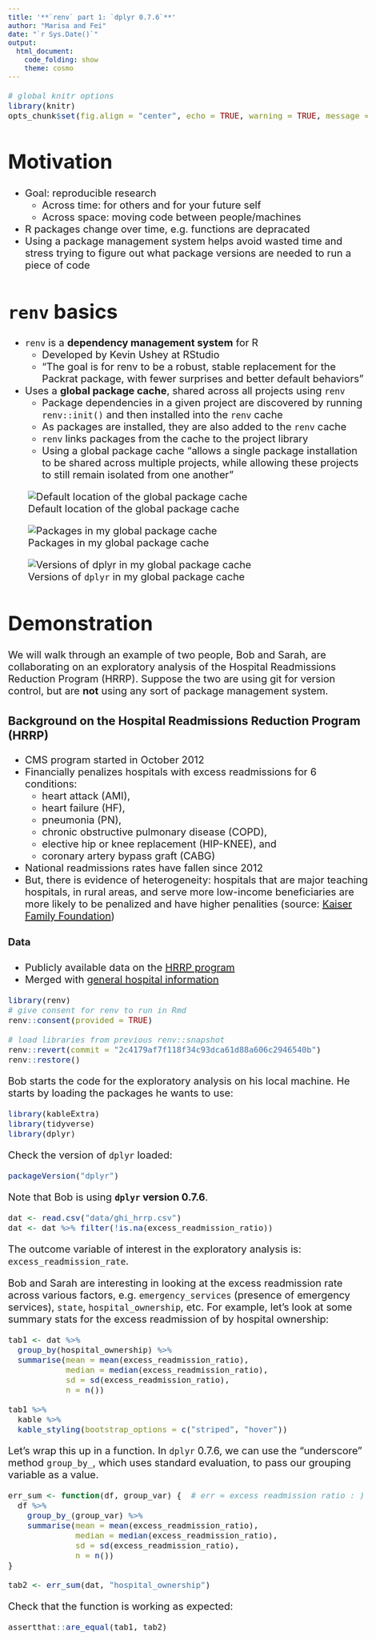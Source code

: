 ```yaml
---
title: '**`renv` part 1: `dplyr 0.7.6`**'
author: "Marisa and Fei"
date: "`r Sys.Date()`"
output:
  html_document: 
    code_folding: show
    theme: cosmo
---
```

<!-- make font a bit bigger for presentation purposes --> 

<style type="text/css">

body{ /* Normal  */
      font-size: 20px;
  }
td {  /* Table  */
  font-size: 16px;
}
code.r{ /* Code block */
    font-size: 16px;
}
pre { /* Code block - determines code spacing between lines */
    font-size: 16px;
}
</style>


```r
# global knitr options
library(knitr)
opts_chunk$set(fig.align = "center", echo = TRUE, warning = TRUE, message = TRUE)
```

# Motivation

<!-- story about version control + packrat -->

- Goal: reproducible research
  - Across time: for others and for your future self
  - Across space: moving code between people/machines
- R packages change over time, e.g. functions are depracated
- Using a package management system helps avoid wasted time and stress trying to figure out what package versions are needed to run a piece of code

# `renv` basics

- `renv` is a **dependency management system** for R
  - Developed by Kevin Ushey at RStudio
  - "The goal is for renv to be a robust, stable replacement for the Packrat package, with fewer surprises and better default behaviors"
- Uses a **global package cache**, shared across all projects using `renv`
  - Package dependencies in a given project are discovered by running `renv::init()` and then installed into the `renv` cache 
  - As packages are installed, they are also added to the `renv` cache
  - `renv` links packages from the cache to the project library
  - Using a global package cache "allows a single package installation to be shared across multiple projects, while allowing these projects to still remain isolated from one another"
  
![Default location of the global package cache](images/cache.PNG)


![Packages in my global package cache](images/cache2.PNG)


![Versions of `dplyr` in my global package cache](images/cache3.PNG)

# Demonstration

We will walk through an example of two people, Bob and Sarah, are collaborating on an exploratory analysis of the Hospital Readmissions Reduction Program (HRRP). Suppose the two are using git for version control, but are **not** using any sort of package management system. 

### Background on the Hospital Readmissions Reduction Program (HRRP) 

- CMS program started in October 2012 
- Financially penalizes hospitals with excess readmissions for 6 conditions:
  - heart attack (AMI), 
  - heart failure (HF), 
  - pneumonia (PN), 
  - chronic obstructive pulmonary disease (COPD), 
  - elective hip or knee replacement (HIP-KNEE), and 
  - coronary artery bypass graft (CABG)
- National readmissions rates have fallen since 2012
- But, there is evidence of heterogeneity: hospitals that are major teaching hospitals, in rural areas, and serve more low-income beneficiaries are more likely to be penalized and have higher penalities (source: [Kaiser Family Foundation](http://files.kff.org/attachment/Issue-Brief-Fewer-Hospital-U-turns-The-Medicare-Hospital-Readmission-Reduction-Program))

#### Data

- Publicly available data on the [HRRP program](https://data.medicare.gov/Hospital-Compare/Hospital-Readmissions-Reduction-Program/9n3s-kdb3)
- Merged with [general hospital information](https://data.medicare.gov/Hospital-Compare/Hospital-General-Information/xubh-q36u)

<!--

In October 2012, the Center for Medicare Services (CMS) began implementing the Hospital Readmissions Reduction Program (HRRP). The HRRP financially penalizes hospitals with excess readmissions. CMS characterizes excess readmissions using a ratio of the hospital's number of "predicted" 30-day readmissions for the given condition to the "expected" number of readmissions for the condition based on an average hospital with similar patients. Thus, a readmissions ratio greater than one indicates worse than average performance in readmissions and a readmissions ratio less than one indicates better than average performance. Currently, the HRRP focuses on readmission rates for 6 conditions: heart attack (AMI), heart failure (HF), pneumonia (PN), chronic obstructive pulmonary disease (COPD), elective hip or knee replacement (HIP-KNEE), and coronary artery bypass graft (CABG)

As noted in an [issue brief from the Kaiser Family Foundation](http://files.kff.org/attachment/Issue-Brief-Fewer-Hospital-U-turns-The-Medicare-Hospital-Readmission-Reduction-Program), national readmission rates have consitently fallen since 2012, suggesting hospitals and clinicians "may have adopted new, system-wide interventions soon after the HRRP was enacted". However, the report notes that some types of hospitals are still more likely than others to be penalized under the HRRP. Specifically, the report notes hospitals that are major teaching hospitals, in rural areas, and serve more low-income beneficiaries are more likely to be penalized and have higher penalities.  

One hypothesis is that certain types of hospitals have fewer resources to successfully implement systemic changes that help reduce readmission rates, and therefore reduce penalizations under the HRRP. If this hypothesis were true, additional policies could be implemented to (1) adjust the calculation of the excess readmissions ratio to account for some of these differences, (2) adjust the HRRP penalties for certain hospital characteristics, and/or (3) support hospitals with fewer resources in pursuing changes to reduce readmission rates. 

Using publicly available data from the CMS on the [HRRP program](https://data.medicare.gov/Hospital-Compare/Hospital-Readmissions-Reduction-Program/9n3s-kdb3) and [general hospital information](https://data.medicare.gov/Hospital-Compare/Hospital-General-Information/xubh-q36u), this analysis continues to explore hospital characteristics associated with higher excess readmission rates overall and for each of the 6 conditions separately. 
 -->
 
```r
library(renv)
# give consent for renv to run in Rmd
renv::consent(provided = TRUE) 

# load libraries from previous renv::snapshot
renv::revert(commit = "2c4179af7f118f34c93dca61d88a606c2946540b")
renv::restore()
```
 
 Bob starts the code for the exploratory analysis on his local machine. He starts by loading the packages he wants to use:
 
```r
library(kableExtra)
library(tidyverse)
library(dplyr)
```

Check the version of `dplyr` loaded:
```r
packageVersion("dplyr")
```

Note that Bob is using **`dplyr` version 0.7.6**. 

```r
dat <- read.csv("data/ghi_hrrp.csv")
dat <- dat %>% filter(!is.na(excess_readmission_ratio))
```

The outcome variable of interest in the exploratory analysis is: `excess_readmission_rate`.

Bob and Sarah are interesting in looking at the excess readmission rate across various factors, e.g.  `emergency_services` (presence of emergency services), `state`, `hospital_ownership`, etc. 
<!--
stopped here 
-->
For example, let's look at some summary stats for the excess readmission of by hospital ownership:  

```r
tab1 <- dat %>%
  group_by(hospital_ownership) %>% 
  summarise(mean = mean(excess_readmission_ratio), 
            median = median(excess_readmission_ratio), 
            sd = sd(excess_readmission_ratio), 
            n = n())

tab1 %>%
  kable %>% 
  kable_styling(bootstrap_options = c("striped", "hover"))
```

Let's wrap this up in a function. In `dplyr` 0.7.6, we can use the "underscore" method `group_by_`, which uses standard evaluation, to pass our grouping variable as a value. 

```r
err_sum <- function(df, group_var) {  # err = excess readmission ratio : )
  df %>%
    group_by_(group_var) %>% 
    summarise(mean = mean(excess_readmission_ratio), 
              median = median(excess_readmission_ratio), 
              sd = sd(excess_readmission_ratio), 
              n = n())
}

tab2 <- err_sum(dat, "hospital_ownership")
```

Check that the function is working as expected:

```r
assertthat::are_equal(tab1, tab2)
```
